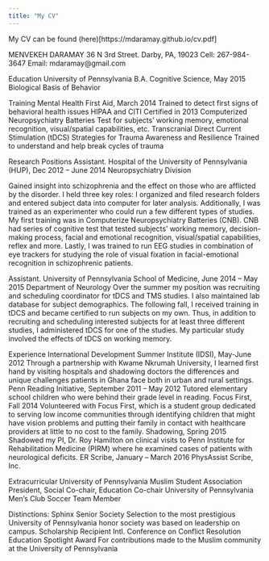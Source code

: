 ```yaml
---
title: "My CV"
---
```


My CV can be found (here)[https://mdaramay.github.io/cv.pdf]

MENVEKEH DARAMAY
36 N 3rd Street. Darby, PA, 19023
Cell: 267-984-3647
Email: mdaramay@gmail.com

Education
University of Pennsylvania
B.A. Cognitive Science, May 2015
Biological Basis of Behavior

Training
Mental Health First Aid, March 2014
Trained to detect first signs of behavioral health issues
HIPAA and CITI
Certified in 2013
Computerized Neuropsychiatry Batteries
Test for subjects’ working memory, emotional recognition, visual/spatial capabilities, etc.
Transcranial Direct Current Stimulation (tDCS)
Strategies for Trauma Awareness and Resilience
Trained to understand and help break cycles of trauma

Research Positions
Assistant. Hospital of the University of Pennsylvania (HUP), Dec 2012 – June 2014
Neuropsychiatry Division

Gained insight into schizophrenia and the effect on those who are afflicted by the disorder. I held three key roles: I organized and filed research folders and entered subject data into computer for later analysis. Additionally, I was trained as an experimenter who could run a few different types of studies. My first training was in Computerize Neuropsychiatry Batteries (CNB). CNB had series of cognitive test that tested subjects’ working memory, decision-making process, facial and emotional recognition, visual/spatial capabilities, reflex and more. Lastly, I was trained to run EEG studies in combination of eye trackers for studying the role of visual fixation in facial-emotional recognition in schizophrenic patients. 

Assistant. University of Pennsylvania School of Medicine, June 2014 – May 2015
Department of Neurology
Over the summer my position was recruiting and scheduling coordinator for tDCS and TMS studies. I also maintained lab database for subject demographics. The following fall, I received training in tDCS and became certified to run subjects on my own. Thus, in addition to recruiting and scheduling interested subjects for at least three different studies, I administered tDCS for one of the studies. My particular study involved the effects of tDCS on working memory. 







Experience
International Development Summer Institute (IDSI), May-June 2012
Through a partnership with Kwame Nkrumah University, I learned first hand by visiting hospitals and shadowing doctors the differences and unique challenges patients in Ghana face both in urban and rural settings.
Penn Reading Initiative, September 2011 – May 2012
Tutored elementary school children who were behind their grade level in reading. 
Focus First, Fall 2014
Volunteered with Focus First, which is a student group dedicated to serving low income communities through identifying children that might have vision problems and putting their family in contact with healthcare providers at little to no cost to the family.
Shadowing, Spring 2015
Shadowed my PI, Dr. Roy Hamilton on clinical visits to Penn Institute for Rehabilitation Medicine (PIRM) where he examined cases of patients with neurological deficits. 
ER Scribe, January – March 2016 
PhysAssist Scribe, Inc. 

Extracurricular
University of Pennsylvania Muslim Student Association
President, Social Co-chair, Education Co-chair
University of Pennsylvania Men’s Club Soccer
Team Member

Distinctions:
Sphinx Senior Society
Selection to the most prestigious University of Pennsylvania honor society was based on leadership on campus.
Scholarship Recipient
Intl. Conference on Conflict Resolution Education
Spotlight Award
For contributions made to the Muslim community at the University of Pennsylvania

